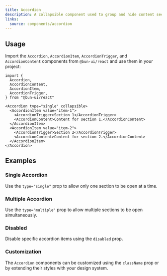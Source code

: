 ```yaml
---
title: Accordion
description: A collapsible component used to group and hide content sections.
links:
  source: components/accordion
---
```


<ComponentPreview name="accordion-basic" />

## Usage

Import the `Accordion`, `AccordionItem`, `AccordionTrigger`, and
`AccordionContent` components from `@bun-ui/react` and use them in your project:

```tsx
import {
  Accordion,
  AccordionContent,
  AccordionItem,
  AccordionTrigger,
} from "@bun-ui/react"
```

```tsx
<Accordion type="single" collapsible>
  <AccordionItem value="item-1">
    <AccordionTrigger>Section 1</AccordionTrigger>
    <AccordionContent>Content for section 1.</AccordionContent>
  </AccordionItem>
  <AccordionItem value="item-2">
    <AccordionTrigger>Section 2</AccordionTrigger>
    <AccordionContent>Content for section 2.</AccordionContent>
  </AccordionItem>
</Accordion>
```

## Examples

### Single Accordion

Use the `type="single"` prop to allow only one section to be open at a time.

<ComponentPreview name="accordion-basic" />

### Multiple Accordion

Use the `type="multiple"` prop to allow multiple sections to be open
simultaneously.

<ComponentPreview name="accordion-multiple" />

### Disabled

Disable specific accordion items using the `disabled` prop.

<ComponentPreview name="accordion-disabled" />

### Customization

The `Accordion` components can be customized using the `className` prop or by
extending their styles with your design system.

<ComponentPreview name="accordion-customized" />

